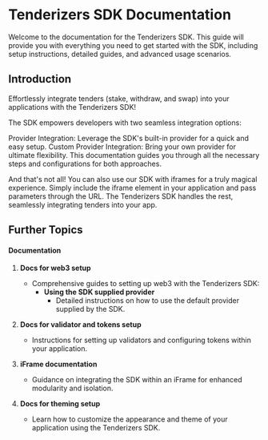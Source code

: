 # Tenderizers SDK Documentation

Welcome to the documentation for the Tenderizers SDK. This guide
will provide you with everything you need to get started with the SDK,
including setup instructions, detailed guides, and advanced usage scenarios.

## Introduction

Effortlessly integrate tenders (stake, withdraw, and swap) into
your applications with the Tenderizers SDK!

The SDK empowers developers with two seamless integration options:

Provider Integration: Leverage the SDK's built-in provider for a quick and easy setup.
Custom Provider Integration: Bring your own provider for ultimate flexibility.
This documentation guides you through all the necessary steps and configurations for both approaches.

And that's not all! You can also use our SDK with iframes for a truly magical experience.
Simply include the iframe element in your application and pass parameters through the URL.
The Tenderizers SDK handles the rest, seamlessly integrating tenders into your app.

## Further Topics

#### Documentation

1. **Docs for web3 setup**

   - Comprehensive guides to setting up web3 with the Tenderizers SDK:
     - **Using the SDK supplied provider**
       - Detailed instructions on how to use the default provider supplied by the SDK.

2. **Docs for validator and tokens setup**

   - Instructions for setting up validators and configuring tokens within your application.

3. **iFrame documentation**

   - Guidance on integrating the SDK within an iFrame for enhanced modularity and isolation.

4. **Docs for theming setup**

   - Learn how to customize the appearance and theme of your application using the Tenderizers SDK.
